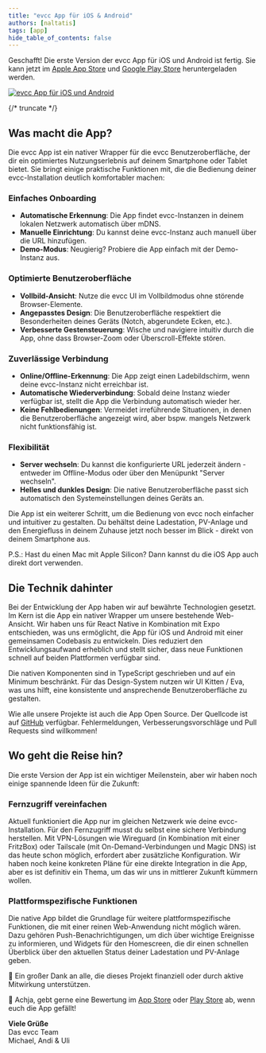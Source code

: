 ```yaml
---
title: "evcc App für iOS & Android"
authors: [naltatis]
tags: [app]
hide_table_of_contents: false
---
```


Geschafft!
Die erste Version der evcc App für iOS und Android ist fertig.
Sie kann jetzt im [Apple App Store](https://apps.apple.com/de/app/evcc-io/id6478510176) und [Google Play Store](https://play.google.com/store/apps/details?id=io.evcc.android) heruntergeladen werden.

[![evcc App für iOS und Android](evcc-app-banner.webp)](/blog/2025/03/01/evcc-app-for-ios-android)

{/* truncate */}

## Was macht die App?

Die evcc App ist ein nativer Wrapper für die evcc Benutzeroberfläche, der dir ein optimiertes Nutzungserlebnis auf deinem Smartphone oder Tablet bietet.
Sie bringt einige praktische Funktionen mit, die die Bedienung deiner evcc-Installation deutlich komfortabler machen:

### Einfaches Onboarding
- **Automatische Erkennung**: Die App findet evcc-Instanzen in deinem lokalen Netzwerk automatisch über mDNS.
- **Manuelle Einrichtung**: Du kannst deine evcc-Instanz auch manuell über die URL hinzufügen.
- **Demo-Modus**: Neugierig? Probiere die App einfach mit der Demo-Instanz aus.

### Optimierte Benutzeroberfläche
- **Vollbild-Ansicht**: Nutze die evcc UI im Vollbildmodus ohne störende Browser-Elemente.
- **Angepasstes Design**: Die Benutzeroberfläche respektiert die Besonderheiten deines Geräts (Notch, abgerundete Ecken, etc.).
- **Verbesserte Gestensteuerung**: Wische und navigiere intuitiv durch die App, ohne dass Browser-Zoom oder Überscroll-Effekte stören.

### Zuverlässige Verbindung
- **Online/Offline-Erkennung**: Die App zeigt einen Ladebildschirm, wenn deine evcc-Instanz nicht erreichbar ist.
- **Automatische Wiederverbindung**: Sobald deine Instanz wieder verfügbar ist, stellt die App die Verbindung automatisch wieder her.
- **Keine Fehlbedienungen**: Vermeidet irreführende Situationen, in denen die Benutzeroberfläche angezeigt wird, aber bspw. mangels Netzwerk nicht funktionsfähig ist.

### Flexibilität
- **Server wechseln**: Du kannst die konfigurierte URL jederzeit ändern - entweder im Offline-Modus oder über den Menüpunkt "Server wechseln".
- **Helles und dunkles Design**: Die native Benutzeroberfläche passt sich automatisch den Systemeinstellungen deines Geräts an.

Die App ist ein weiterer Schritt, um die Bedienung von evcc noch einfacher und intuitiver zu gestalten.
Du behältst deine Ladestation, PV-Anlage und den Energiefluss in deinem Zuhause jetzt noch besser im Blick - direkt von deinem Smartphone aus.

P.S.: Hast du einen Mac mit Apple Silicon? Dann kannst du die iOS App auch direkt dort verwenden.

## Die Technik dahinter

Bei der Entwicklung der App haben wir auf bewährte Technologien gesetzt.
Im Kern ist die App ein nativer Wrapper um unsere bestehende Web-Ansicht.
Wir haben uns für React Native in Kombination mit Expo entschieden, was uns ermöglicht, die App für iOS und Android mit einer gemeinsamen Codebasis zu entwickeln.
Dies reduziert den Entwicklungsaufwand erheblich und stellt sicher, dass neue Funktionen schnell auf beiden Plattformen verfügbar sind.

Die nativen Komponenten sind in TypeScript geschrieben und auf ein Minimum beschränkt.
Für das Design-System nutzen wir UI Kitten / Eva, was uns hilft, eine konsistente und ansprechende Benutzeroberfläche zu gestalten.

Wie alle unsere Projekte ist auch die App Open Source.
Der Quellcode ist auf [GitHub](https://github.com/evcc-io/app) verfügbar.
Fehlermeldungen, Verbesserungsvorschläge und Pull Requests sind willkommen!

## Wo geht die Reise hin?

Die erste Version der App ist ein wichtiger Meilenstein, aber wir haben noch einige spannende Ideen für die Zukunft:

### Fernzugriff vereinfachen
Aktuell funktioniert die App nur im gleichen Netzwerk wie deine evcc-Installation.
Für den Fernzugriff musst du selbst eine sichere Verbindung herstellen.
Mit VPN-Lösungen wie Wireguard (in Kombination mit einer FritzBox) oder Tailscale (mit On-Demand-Verbindungen und Magic DNS) ist das heute schon möglich, erfordert aber zusätzliche Konfiguration.
Wir haben noch keine konkreten Pläne für eine direkte Integration in die App, aber es ist definitiv ein Thema, um das wir uns in mittlerer Zukunft kümmern wollen.

### Plattformspezifische Funktionen
Die native App bildet die Grundlage für weitere plattformspezifische Funktionen, die mit einer reinen Web-Anwendung nicht möglich wären.
Dazu gehören Push-Benachrichtigungen, um dich über wichtige Ereignisse zu informieren, und Widgets für den Homescreen, die dir einen schnellen Überblick über den aktuellen Status deiner Ladestation und PV-Anlage geben.

💚 Ein großer Dank an alle, die dieses Projekt finanziell oder durch aktive Mitwirkung unterstützen.

🌟 Achja, gebt gerne eine Bewertung im [App Store](https://apps.apple.com/de/app/evcc-io/id6478510176) oder [Play Store](https://play.google.com/store/apps/details?id=io.evcc.android) ab, wenn euch die App gefällt!

**Viele Grüße**<br/>
Das evcc Team<br/>
Michael, Andi & Uli